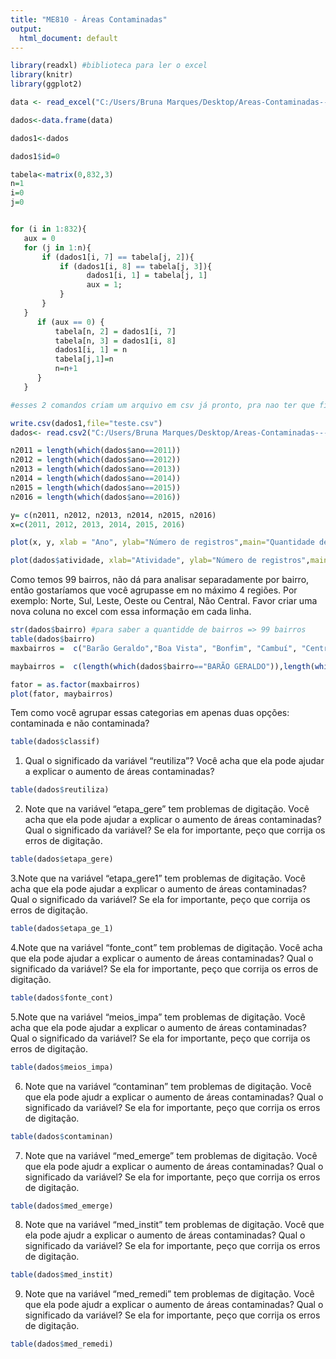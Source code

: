 ```yaml
---
title: "ME810 - Áreas Contaminadas"
output:
  html_document: default
---
```


```r
library(readxl) #biblioteca para ler o excel
library(knitr)
library(ggplot2)

data <- read_excel("C:/Users/Bruna Marques/Desktop/Areas-Contaminadas---ME810-master/BASE.xlsx") #leitura dos dados

dados<-data.frame(data)

dados1<-dados

dados1$id=0

tabela<-matrix(0,832,3)
n=1
i=0
j=0


for (i in 1:832){
   aux = 0
   for (j in 1:n){
       if (dados1[i, 7] == tabela[j, 2]){
           if (dados1[i, 8] == tabela[j, 3]){
                 dados1[i, 1] = tabela[j, 1]
                 aux = 1;
           }
       }
   }
      if (aux == 0) {
          tabela[n, 2] = dados1[i, 7]
          tabela[n, 3] = dados1[i, 8]
          dados1[i, 1] = n
          tabela[j,1]=n
          n=n+1
      }
   }

#esses 2 comandos criam um arquivo em csv já pronto, pra nao ter que ficar rodando o excel sempre

write.csv(dados1,file="teste.csv")
dados<- read.csv2("C:/Users/Bruna Marques/Desktop/Areas-Contaminadas---ME810-master/teste.csv",sep=",")

n2011 = length(which(dados$ano==2011))
n2012 = length(which(dados$ano==2012))
n2013 = length(which(dados$ano==2013))
n2014 = length(which(dados$ano==2014))
n2015 = length(which(dados$ano==2015))
n2016 = length(which(dados$ano==2016))

y= c(n2011, n2012, n2013, n2014, n2015, n2016)
x=c(2011, 2012, 2013, 2014, 2015, 2016)

plot(x, y, xlab = "Ano", ylab="Número de registros",main="Quantidade de registros por ano" )

plot(dados$atividade, xlab="Atividade", ylab="Número de registros",main="Quantidade de registros por atividade")
```


Como temos 99 bairros, não dá para analisar separadamente por bairro, então gostaríamos que você agrupasse em no máximo 4 regiões. Por exemplo: Norte, Sul, Leste, Oeste ou Central, Não Central. Favor criar uma nova coluna no excel com essa informação em cada linha.

```r

str(dados$bairro) #para saber a quantidde de bairros => 99 bairros
table(dados$bairro)
maxbairros =  c("Barão Geraldo","Boa Vista", "Bonfim", "Cambuí", "Centro", "Distrito Industrial", "Jd. Chapadão", "Taquaral", "Vila Industrial") #BAIRROS COM MAIS DE 15 AREAS

maybairros =  c(length(which(dados$bairro=="BARÃO GERALDO")),length(which(dados$bairro=="BOA VISTA")),length( which(dados$bairro=="BONFIM")), length(which(dados$bairro=="CAMBUI")), length(which(dados$bairro=="CENTRO")), length(which(dados$bairro=="DISTRITO INDUSTRIAL")), length(which(dados$bairro=="JARDIM CHAPADÃO")),length( which(dados$bairro=="TAQUARAL")), length(which(dados$bairro=="VILA INDUSTRIAL"))) 

fator = as.factor(maxbairros)
plot(fator, maybairros) 

```


Tem como você agrupar essas categorias em apenas duas opções: contaminada e não contaminada?


```r
table(dados$classif)

```

1. Qual o significado da variável "reutiliza"? Você acha que ela pode ajudar a explicar o aumento de áreas contaminadas?

```r
table(dados$reutiliza)
```

2. Note que na variável "etapa_gere" tem problemas de digitação. Você acha que ela pode ajudar a explicar o aumento de áreas contaminadas? Qual o significado da variável? Se ela for importante, peço que corrija os erros de digitação.
```r
table(dados$etapa_gere)
```

3.Note que na variável "etapa_gere1" tem problemas de digitação. Você acha que ela pode ajudar a explicar o aumento de áreas contaminadas? Qual o significado da variável? Se ela for importante, peço que corrija os erros de digitação.

```r
table(dados$etapa_ge_1)
```

4.Note que na variável "fonte_cont" tem problemas de digitação. Você acha que ela pode ajudar a explicar o aumento de áreas contaminadas? Qual o significado da variável? Se ela for importante, peço que corrija os erros de digitação.

```r
table(dados$fonte_cont)
```

5.Note que na variável "meios_impa" tem problemas de digitação. Você acha que ela pode ajudar a explicar o aumento de áreas contaminadas? Qual o significado da variável? Se ela for importante, peço que corrija os erros de digitação.

```r
table(dados$meios_impa)
```

6. Note que na variável "contaminan" tem problemas de digitação. Você que ela pode ajudr a explicar o aumento de áreas contaminadas? Qual o significado da variável? Se ela for importante, peço que corrija os erros de digitação.
```r
table(dados$contaminan)
```

7. Note que na variável "med_emerge" tem problemas de digitação. Você que ela pode ajudr a explicar o aumento de áreas contaminadas? Qual o significado da variável? Se ela for importante, peço que corrija os erros de digitação.

```r
table(dados$med_emerge)
```

8. Note que na variável "med_instit" tem problemas de digitação. Você que ela pode ajudr a explicar o aumento de áreas contaminadas? Qual o significado da variável? Se ela for importante, peço que corrija os erros de digitação.

```r
table(dados$med_instit)
```

9. Note que na variável "med_remedi" tem problemas de digitação. Você que ela pode ajudr a explicar o aumento de áreas contaminadas? Qual o significado da variável? Se ela for importante, peço que corrija os erros de digitação.


```r
table(dados$med_remedi)
```


